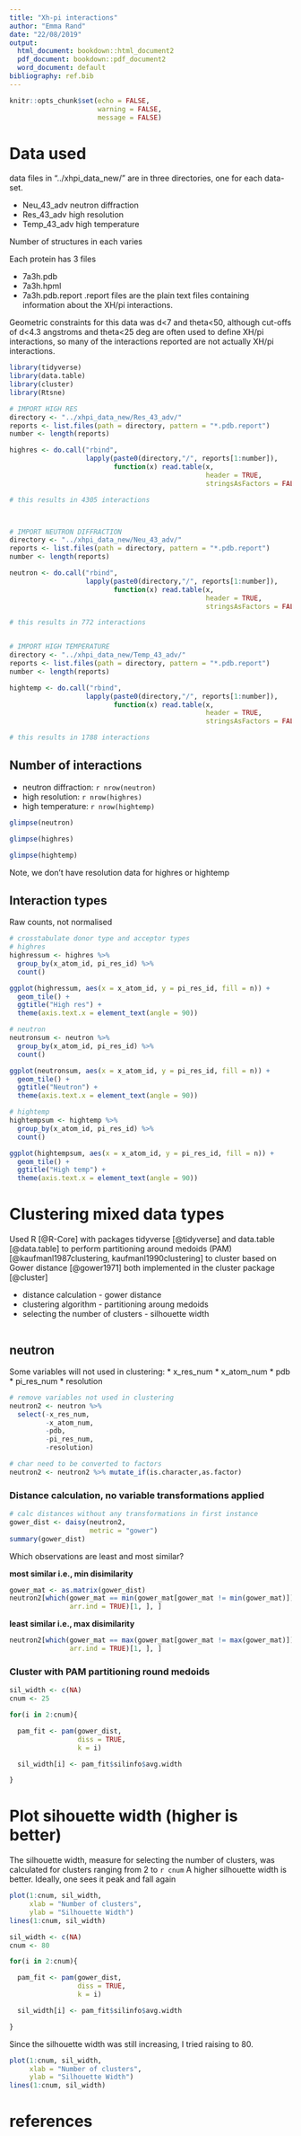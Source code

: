 ```yaml
---
title: "Xh-pi interactions"
author: "Emma Rand"
date: "22/08/2019"
output:
  html_document: bookdown::html_document2
  pdf_document: bookdown::pdf_document2
  word_document: default
bibliography: ref.bib
---
```


```r
knitr::opts_chunk$set(echo = FALSE,
                      warning = FALSE,
                      message = FALSE)
```

# Data used
data files in "../xhpi_data_new/" are in three directories, one for each data-set.

* Neu_43_adv neutron diffraction
* Res_43_adv high resolution
* Temp_43_adv high temperature

Number of structures in each varies

Each protein has 3 files

* 7a3h.pdb
* 7a3h.hpml
* 7a3h.pdb.report
.report files are the plain text files containing information about the XH/pi interactions.

Geometric constraints for this data was d<7 and theta<50, although cut-offs of d<4.3 angstroms and theta<25 deg are often used to define XH/pi interactions,  so many of the interactions reported are not actually XH/pi interactions.

```r
library(tidyverse)
library(data.table)
library(cluster)
library(Rtsne)
```

```r
# IMPORT HIGH RES
directory <- "../xhpi_data_new/Res_43_adv/"
reports <- list.files(path = directory, pattern = "*.pdb.report")
number <- length(reports)

highres <- do.call("rbind", 
                   lapply(paste0(directory,"/", reports[1:number]),
                          function(x) read.table(x, 
                                                 header = TRUE,
                                                 stringsAsFactors = FALSE)))

# this results in 4305 interactions



# IMPORT NEUTRON DIFFRACTION
directory <- "../xhpi_data_new/Neu_43_adv/"
reports <- list.files(path = directory, pattern = "*.pdb.report")
number <- length(reports)

neutron <- do.call("rbind", 
                   lapply(paste0(directory,"/", reports[1:number]),
                          function(x) read.table(x, 
                                                 header = TRUE,
                                                 stringsAsFactors = FALSE)))

# this results in 772 interactions


# IMPORT HIGH TEMPERATURE
directory <- "../xhpi_data_new/Temp_43_adv/"
reports <- list.files(path = directory, pattern = "*.pdb.report")
number <- length(reports)

hightemp <- do.call("rbind", 
                   lapply(paste0(directory,"/", reports[1:number]),
                          function(x) read.table(x, 
                                                 header = TRUE,
                                                 stringsAsFactors = FALSE)))

# this results in 1788 interactions
```

## Number of interactions
* neutron diffraction: `r nrow(neutron)`
* high resolution:  `r nrow(highres)`
* high temperature:  `r nrow(hightemp)`

```r
glimpse(neutron)
```
```r
glimpse(highres)
```

```r
glimpse(hightemp)
```

Note, we don't have resolution data for highres or hightemp

## Interaction types

Raw counts, not normalised

```r
# crosstabulate donor type and acceptor types
# highres
highressum <- highres %>% 
  group_by(x_atom_id, pi_res_id) %>% 
  count() 

ggplot(highressum, aes(x = x_atom_id, y = pi_res_id, fill = n)) +
  geom_tile() +
  ggtitle("High res") + 
  theme(axis.text.x = element_text(angle = 90))

# neutron
neutronsum <- neutron %>% 
  group_by(x_atom_id, pi_res_id) %>% 
  count()

ggplot(neutronsum, aes(x = x_atom_id, y = pi_res_id, fill = n)) +
  geom_tile() +
  ggtitle("Neutron") + 
  theme(axis.text.x = element_text(angle = 90))

# hightemp
hightempsum <- hightemp %>% 
  group_by(x_atom_id, pi_res_id) %>% 
  count()

ggplot(hightempsum, aes(x = x_atom_id, y = pi_res_id, fill = n)) +
  geom_tile() +
  ggtitle("High temp") + 
  theme(axis.text.x = element_text(angle = 90))
```

# Clustering mixed data types

Used R [@R-Core] with packages tidyverse [@tidyverse] and data.table [@data.table] to perform partitioning around medoids (PAM) [@kaufmanl1987clustering, kaufmanl1990clustering] to cluster based on Gower distance [@gower1971] both implemented in the cluster package [@cluster]  


* distance calculation - gower distance
* clustering algorithm - partitioning aroung medoids
* selecting the number of clusters - silhouette width

```r

```

## neutron

Some variables will not used in clustering: 
* x_res_num
* x_atom_num
* pdb
* pi_res_num
* resolution

```r
# remove variables not used in clustering
neutron2 <- neutron %>%
  select(-x_res_num,
         -x_atom_num,
         -pdb,
         -pi_res_num,
         -resolution)

# char need to be converted to factors
neutron2 <- neutron2 %>% mutate_if(is.character,as.factor)
```

### Distance calculation, no variable transformations applied

```r
# calc distances without any transformations in first instance
gower_dist <- daisy(neutron2,
                    metric = "gower")
summary(gower_dist)
```
Which observations are least and most similar?

**most similar i.e., min disimilarity**
```r
gower_mat <- as.matrix(gower_dist)
neutron2[which(gower_mat == min(gower_mat[gower_mat != min(gower_mat)]),
               arr.ind = TRUE)[1, ], ]
```

**least similar i.e., max disimilarity**
```r
neutron2[which(gower_mat == max(gower_mat[gower_mat != max(gower_mat)]),
               arr.ind = TRUE)[1, ], ]
```




### Cluster with PAM partitioning round medoids


```r
sil_width <- c(NA)
cnum <- 25

for(i in 2:cnum){

  pam_fit <- pam(gower_dist,
                 diss = TRUE,
                 k = i)

  sil_width[i] <- pam_fit$silinfo$avg.width

}
```

# Plot sihouette width (higher is better)
The silhouette width, measure for selecting the number of clusters, was calculated for clusters ranging from 2 to `r cnum`
A higher silhouette width is better. Ideally, one sees it peak and fall again 


```r
plot(1:cnum, sil_width,
     xlab = "Number of clusters",
     ylab = "Silhouette Width")
lines(1:cnum, sil_width)
```


```r
sil_width <- c(NA)
cnum <- 80

for(i in 2:cnum){

  pam_fit <- pam(gower_dist,
                 diss = TRUE,
                 k = i)

  sil_width[i] <- pam_fit$silinfo$avg.width

}
```
Since the silhouette width was still increasing, I tried raising to 80.
```r
plot(1:cnum, sil_width,
     xlab = "Number of clusters",
     ylab = "Silhouette Width")
lines(1:cnum, sil_width)
```

<!--  vis -->
<!-- tsne_obj <- Rtsne(gower_dist, is_distance = TRUE) -->

<!-- tsne_data <- tsne_obj$Y %>% -->
<!--   data.frame() %>% -->
<!--   setNames(c("X", "Y")) %>% -->
<!--   mutate(cluster = factor(pam_fit$clustering)) -->

<!-- ggplot(aes(x = X, y = Y), data = tsne_data) + -->
<!--   geom_point(aes(color = cluster)) -->

<!--  consider nature of the variables before clustering -->

<!-- glimpse(neutron2) -->

<!-- hist(neutron2$x_width) -->
<!--  log the bfactors -->
<!-- gower_dist <- daisy(neutron2, -->
<!--                     metric = "gower", -->
<!--                     type = list(logratio = 4, -->
<!--                                 logratio = 8)) -->

<!--  which observations are least and most similar -->
<!--  most similar i.e., min disimilarity -->
<!-- gower_mat <- as.matrix(gower_dist) -->
<!-- neutron2[which(gower_mat == min(gower_mat[gower_mat != min(gower_mat)]), -->
<!--                arr.ind = TRUE)[1, ], ] -->

<!--  least similar i.e., max disimilarity -->
<!-- neutron2[which(gower_mat == max(gower_mat[gower_mat != max(gower_mat)]), -->
<!--                arr.ind = TRUE)[1, ], ] -->

<!--  cluster with PAM partitioning round medoids -->

<!--  selecting the number of clusters with silhouette width -->
<!--  calculating silhouette width for clusters ranging from 2 to cnum -->
<!--  for the PAM algorithm, we see that 3 clusters yields the highest value. -->
<!-- sil_width <- c(NA) -->
<!-- cnum <- 40 -->

<!-- for(i in 2:cnum){ -->

<!--   pam_fit <- pam(gower_dist, -->
<!--                  diss = TRUE, -->
<!--                  k = i) -->

<!--   sil_width[i] <- pam_fit$silinfo$avg.width -->

<!-- } -->

<!--  Plot sihouette width (higher is better) -->

<!-- plot(1:cnum, sil_width, -->
<!--      xlab = "Number of clusters", -->
<!--      ylab = "Silhouette Width") -->
<!-- lines(1:cnum, sil_width) -->

# references
